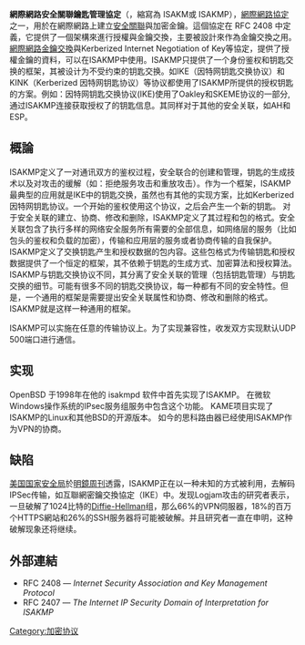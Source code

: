 {{roughtranslation|time=2019-04-28T06:37:03+00:00}}
{{dead end|time=2018-09-09T06:33:28+00:00}}
{{noteTA
|G1=IT
}}
'''網際網路安全關聯鑰匙管理協定'''（{{lang-en|Internet Security Association and Key Management Protocol}}，縮寫為 ISAKM或 ISAKMP），[[网际协议|網際網路協定]]之一，用於在網際網路上建立[[安全關聯|安全關聯]]與加密金鑰。這個協定在 RFC 2408 中定義，它提供了一個架構來進行授權與金鑰交換，主要被設計來作為金鑰交換之用。[[網際網路金鑰交換|網際網路金鑰交換]]與Kerberized Internet Negotiation of Key等協定，提供了授權金鑰的資料，可以在ISAKMP中使用。ISAKMP只提供了一个身份鉴权和钥匙交换的框架，其被设计为不受约束的钥匙交换。如IKE（因特网钥匙交换协议）和KINK（Kerberized 因特网钥匙协议）等协议都使用了ISAKMP所提供的授权钥匙的方案。例如：因特网钥匙交换协议(IKE)使用了Oakley和SKEME协议的一部分,通过ISAKMP连接获取授权了的钥匙信息。其同样对于其他的安全关联，如AH和ESP。

==概論==
ISAKMP定义了一对通讯双方的鉴权过程，安全联合的创建和管理，钥匙的生成技术以及对攻击的缓解（如：拒绝服务攻击和重放攻击）。作为一个框架，ISAKMP最典型的应用就是IKE中的钥匙交换，虽然也有其他的实现方案，比如Kerberized因特网钥匙协议。一个开始的鉴权使用这个协议，之后会产生一个新的钥匙。
对于安全关联的建立、协商、修改和删除，ISAKMP定义了其过程和包的格式。安全关联包含了执行多样的网络安全服务所有需要的全部信息，如网络层的服务（比如包头的鉴权和负载的加密），传输和应用层的服务或者协商传输的自我保护。ISAKMP定义了交换钥匙产生和授权数据的包内容。这些包格式为传输钥匙和授权数据提供了一个恒定的框架，其不依赖于钥匙的生成方式、加密算法和授权算法。
ISAKMP与钥匙交换协议不同，其分离了安全关联的管理（包括钥匙管理）与钥匙交换的细节。可能有很多不同的钥匙交换协议，每一种都有不同的安全特性。但是，一个通用的框架是需要提出安全关联属性和协商、修改和删除的格式。ISAKMP就是这样一种通用的框架。

ISAKMP可以实施在任意的传输协议上。为了实现兼容性，收发双方实现默认UDP 500端口进行通信。

==实现==
OpenBSD 于1998年在他的 isakmpd 软件中首先实现了ISAKMP。	
在微软Windows操作系统的IPsec服务组服务中包含这个功能。
KAME项目实现了ISAKMP的Linux和其他BSD的开源版本。
如今的思科路由器已经使用ISAKMP作为VPN的协商。
==缺陷==
[[美国国家安全局|美国国家安全局]]於[[明鏡周刊|明鏡周刊]]透露，ISAKMP正在以一种未知的方式被利用，去解码IPSec传输，如互聯網密鑰交換協定（IKE）中。发现Logjam攻击的研究者表示，一旦破解了1024比特的[[Diffie-Hellman|Diffie-Hellman]]组，那么66%的VPN伺服器，18%的百万个HTTPS網站和26%的SSH服务器将可能被破解。并且研究者一直在申明，这种破解现象还将继续。

==外部連結==
* RFC 2408 — ''Internet Security Association and Key Management Protocol''
* RFC 2407 — ''The Internet IP Security Domain of Interpretation for ISAKMP''
{{DEFAULTSORT:ISAKMP}}
[[Category:加密协议|Category:加密协议]]